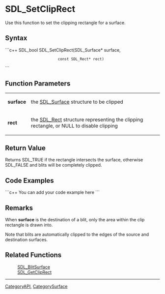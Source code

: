 <!-- pragma section-numbers off -->
<!-- pragma disable-camelcase -->

= SDL_SetClipRect =
Use this function to set the clipping rectangle for a surface.


== Syntax ==
```c++
SDL_bool SDL_SetClipRect(SDL_Surface*    surface,
                         const SDL_Rect* rect)
```

== Function Parameters ==
{|
|'''surface'''
|the [[SDL_Surface]] structure to be clipped
|-
|'''rect'''
|the [[SDL_Rect]] structure representing the clipping rectangle, or NULL to disable clipping
|}

== Return Value ==
Returns SDL_TRUE if the rectangle intersects the surface, otherwise SDL_FALSE and blits will be completely clipped.

== Code Examples ==
```c++
You can add your code example here
```

== Remarks ==
When '''surface''' is the destination of a blit, only the area within the clip rectangle is drawn into.

Note that blits are automatically clipped to the edges of the source and destination surfaces.

== Related Functions ==
:[[SDL_BlitSurface]]
:[[SDL_GetClipRect]]

----
[[CategoryAPI]], [[CategorySurface]]

